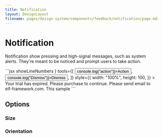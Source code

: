 ```yaml
---
title: Notification
layout: DesignLayout
filename: pages/design-system/components/feedback/notification/page.mdx
---
```



# Notification

Notification show pressing and high-signal messages, such as system alerts. They're meant to be noticed and prompt users to take action.

<MainView />

<CodeView>
  <CodeViewItem title="Sapa">
    ```jsx showLineNumbers
    <Notification
      icon={<InfoOutlined />}
      tools={[
        <Button onClick={() => console.log("action")}>Action</Button>,
        <Button onClick={() => console.log("Dismiss")}>Dismiss</Button>,
      ]}
      style={{
        width: "100%",
        height: 100,
      }}
    >
      Your trial has expired. Please purchase to continue. Please send email to
      elf-framework.com. This sample
    </Notification>
    ```
  </CodeViewItem>
</CodeView>

## Options

### Size

### Orientation
